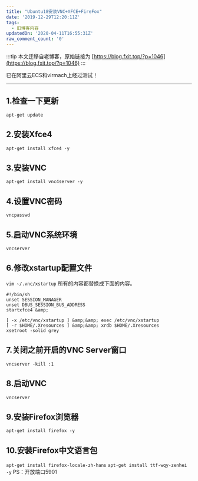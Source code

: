 ```yaml
---
title: "Ubuntu18安装VNC+XFCE+FireFox"
date: '2019-12-29T12:20:11Z'
tags:
  - 旧博客内容
updatedOn: '2020-04-11T16:55:31Z'
raw_comment_count: '0'
---
```


:::tip
本文迁移自老博客，原始链接为 [https://blog.fxit.top/?p=1046](https://blog.fxit.top/?p=1046)
:::

已在阿里云ECS和virmach上经过测试！

<hr />

## 1.检查一下更新
`apt-get update`
## 2.安装Xfce4
`apt-get install xfce4 -y`
## 3.安装VNC
`apt-get install vnc4server -y`
## 4.设置VNC密码
`vncpasswd`
## 5.启动VNC系统环境
`vncserver`
## 6.修改xstartup配置文件
`vim ~/.vnc/xstartup`
所有的内容都替换成下面的内容。
```
#!/bin/sh  
unset SESSION_MANAGER  
unset DBUS_SESSION_BUS_ADDRESS  
startxfce4 &amp; 

[ -x /etc/vnc/xstartup ] &amp;&amp; exec /etc/vnc/xstartup  
[ -r $HOME/.Xresources ] &amp;&amp; xrdb $HOME/.Xresources  
xsetroot -solid grey
```
## 7.关闭之前开启的VNC Server窗口
`vncserver -kill :1`
## 8.启动VNC
`vncserver`
## 9.安装Firefox浏览器
`apt-get install firefox -y`
## 10.安装Firefox中文语言包
`apt-get install firefox-locale-zh-hans`
`apt-get install ttf-wqy-zenhei -y`
PS：开放端口5901
